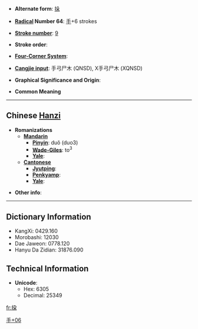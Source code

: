 * '''Alternate form''': [[挆]]

* '''[[Wiktionary:Chinese radical index| Radical]] Number 64''': [[Wiktionary:Chinese radical index 手|手]]+6 strokes

* '''[[Wiktionary:Chinese total strokes index|Stroke number]]''': [[Wiktionary:Chinese total strokes index 9|9]]

* '''Stroke order''': 

* '''[[Wiktionary:Chinese four corner index|Four-Corner System]]''': 

* '''[[Wiktionary:Chinese Cangjie index|Cangjie input]]''': 手弓尸木 (QNSD), X手弓尸木 (XQNSD)

* '''Graphical Significance and Origin''': 

* '''Common Meaning'''

----

== Chinese [[Hanzi]] ==

* '''Romanizations'''
** '''[[Mandarin]]'''
*** '''[[Pinyin]]''': duǒ (duo3)
*** '''[[Wade-Giles]]''': to<sup>3</sup>
*** '''[[Yale]]''': 
** '''[[Cantonese]]'''
*** '''[[Jyutping]]''':
*** '''[[Penkyamp]]''': 
*** '''[[Yale]]''': 

* '''Other info''': 

----

== Dictionary Information ==

* KangXi: 0429.160
* Morobashi: 12030
* Dae Jaweon: 0778.120
* Hanyu Da Zidian: 31876.090

== Technical Information ==

* '''Unicode''':
** Hex: 6305
** Decimal: 25349

[[Category:CJKV Character articles lacking a common meaning|手+06]]

[[fr:挅]]